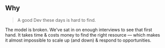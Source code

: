 ## Why

> A good Dev these days is hard to find.

The model is broken.  We've sat in on enough interviews to see that first hand. It takes time & costs money to find the right resource — which makes it almost impossible to scale up (and down) & respond to opportunities.
